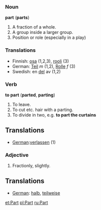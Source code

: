 ===Noun===
'''part''' ('''parts''')
#A fraction of a whole.
#A group inside a larger group.
#Position or role (especially in a play)

===Translations===
*Finnish: [[osa]] (1,2,3), [[rooli]] (3)
*German: [[Teil]] ''m'' (1,2), [[Rolle]] ''f'' (3)
*Swedish: en [[del]] av (1,2)  
===Verb===
'''to part''' ('''parted''', '''parting''')
#To leave.
#To cut etc. hair with a parting.
#To divide in two, e.g. '''to part the curtains'''

==Translations==

*[[German]]:[[verlassen]] (1)

===Adjective===

#Fractionly, slightly.

==Translations==

*[[German]]: [[halb]], [[teilweise]]

[[et:Part]]
[[pl:Part]]
[[ru:Part]]